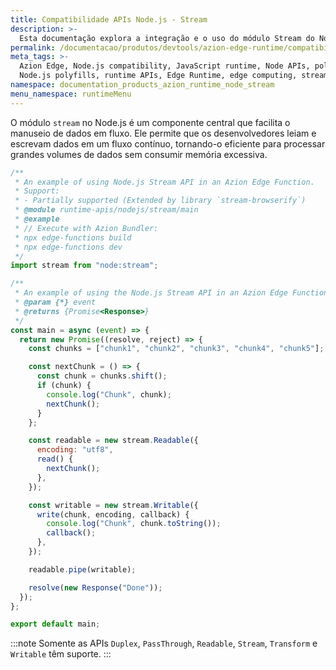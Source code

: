 ```yaml
---
title: Compatibilidade APIs Node.js - Stream
description: >-
  Esta documentação explora a integração e o uso do módulo Stream do Node.js dentro do Azion Runtime. O módulo Stream é uma parte fundamental do Node.js.
permalink: /documentacao/produtos/devtools/azion-edge-runtime/compatibilidade/node/stream/
meta_tags: >-
  Azion Edge, Node.js compatibility, JavaScript runtime, Node APIs, polyfills,
  Node.js polyfills, runtime APIs, Edge Runtime, edge computing, stream
namespace: documentation_products_azion_runtime_node_stream
menu_namespace: runtimeMenu
---
```


O módulo `stream` no Node.js é um componente central que facilita o manuseio de dados em fluxo. Ele permite que os desenvolvedores leiam e escrevam dados em um fluxo contínuo, tornando-o eficiente para processar grandes volumes de dados sem consumir memória excessiva.

```javascript
/**
 * An example of using Node.js Stream API in an Azion Edge Function.
 * Support:
 * - Partially supported (Extended by library `stream-browserify`)
 * @module runtime-apis/nodejs/stream/main
 * @example
 * // Execute with Azion Bundler:
 * npx edge-functions build
 * npx edge-functions dev
 */
import stream from "node:stream";

/**
 * An example of using the Node.js Stream API in an Azion Edge Function.
 * @param {*} event
 * @returns {Promise<Response>}
 */
const main = async (event) => {
  return new Promise((resolve, reject) => {
    const chunks = ["chunk1", "chunk2", "chunk3", "chunk4", "chunk5"];

    const nextChunk = () => {
      const chunk = chunks.shift();
      if (chunk) {
        console.log("Chunk", chunk);
        nextChunk();
      }
    };

    const readable = new stream.Readable({
      encoding: "utf8",
      read() {
        nextChunk();
      },
    });

    const writable = new stream.Writable({
      write(chunk, encoding, callback) {
        console.log("Chunk", chunk.toString());
        callback();
      },
    });

    readable.pipe(writable);

    resolve(new Response("Done"));
  });
};

export default main;
```

:::note
Somente as APIs `Duplex`, `PassThrough`, `Readable`, `Stream`, `Transform` e `Writable` têm suporte.
:::